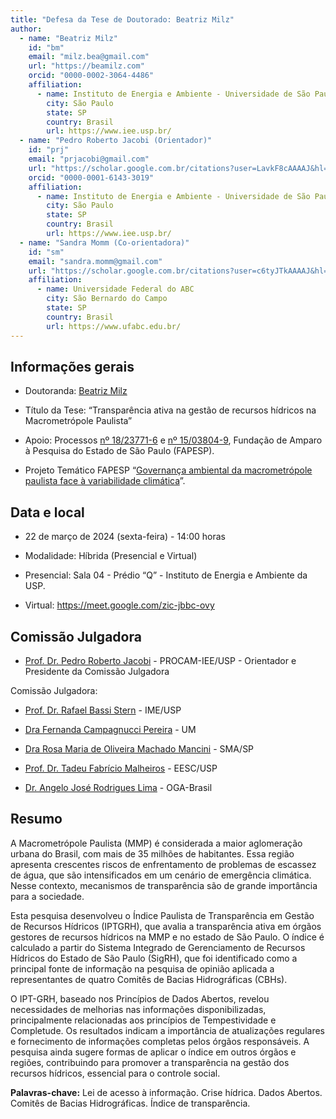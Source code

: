 ```yaml
---
title: "Defesa da Tese de Doutorado: Beatriz Milz"
author:
  - name: "Beatriz Milz"
    id: "bm"
    email: "milz.bea@gmail.com"
    url: "https://beamilz.com"
    orcid: "0000-0002-3064-4486"
    affiliation:
      - name: Instituto de Energia e Ambiente - Universidade de São Paulo
        city: São Paulo
        state: SP
        country: Brasil
        url: https://www.iee.usp.br/
  - name: "Pedro Roberto Jacobi (Orientador)"
    id: "prj"
    email: "prjacobi@gmail.com"
    url: "https://scholar.google.com.br/citations?user=LavkF8cAAAAJ&hl=pt-BR"
    orcid: "0000-0001-6143-3019"
    affiliation:
      - name: Instituto de Energia e Ambiente - Universidade de São Paulo
        city: São Paulo
        state: SP
        country: Brasil
        url: https://www.iee.usp.br/
  - name: "Sandra Momm (Co-orientadora)"
    id: "sm"
    email: "sandra.momm@gmail.com"
    url: "https://scholar.google.com.br/citations?user=c6tyJTkAAAAJ&hl=pt-BR"
    affiliation:
      - name: Universidade Federal do ABC
        city: São Bernardo do Campo
        state: SP
        country: Brasil
        url: https://www.ufabc.edu.br/
---
```


## Informações gerais

-   Doutoranda: [Beatriz Milz](http://lattes.cnpq.br/5150665880581477)

-   Título da Tese: "Transparência ativa na gestão de recursos hídricos na Macrometrópole Paulista"

-   Apoio: Processos [nº 18/23771-6](https://bv.fapesp.br/pt/bolsas/185176/transparencia-ativa-na-gestao-de-recursos-hidricos-na-macrometropole-paulista-utilizando-o-metodo-in/) e [nº 15/03804-9](https://bv.fapesp.br/pt/auxilios/97000/governanca-ambiental-da-macrometropole-paulista-face-a-variabilidade-climatica/?q=15/03804-9), Fundação de Amparo à Pesquisa do Estado de São Paulo (FAPESP).

-   Projeto Temático FAPESP "[Governança ambiental da macrometrópole paulista face à variabilidade climática](https://bv.fapesp.br/pt/auxilios/97000/governanca-ambiental-da-macrometropole-paulista-face-a-variabilidade-climatica/?q=15/03804-9)".

## Data e local

-   22 de março de 2024 (sexta-feira) - 14:00 horas

-   Modalidade: Híbrida (Presencial e Virtual)

-   Presencial: Sala 04 - Prédio "Q" - Instituto de Energia e Ambiente da USP.

-   Virtual: <https://meet.google.com/zic-jbbc-ovy>

## Comissão Julgadora

-   [Prof. Dr. Pedro Roberto Jacobi](http://lattes.cnpq.br/6799067928413168) - PROCAM-IEE/USP - Orientador e Presidente da Comissão Julgadora

Comissão Julgadora:

-   [Prof. Dr. Rafael Bassi Stern](http://lattes.cnpq.br/7846211197320014) - IME/USP

-   [Dra Fernanda Campagnucci Pereira](http://lattes.cnpq.br/4102081175865187) - UM

-   [Dra Rosa Maria de Oliveira Machado Mancini](http://lattes.cnpq.br/6112881558161278) - SMA/SP

-   [Prof. Dr. Tadeu Fabrício Malheiros](http://lattes.cnpq.br/4422237568128846) - EESC/USP

-   [Dr. Angelo José Rodrigues Lima](http://lattes.cnpq.br/5134353392384168) - OGA-Brasil

## Resumo

A Macrometrópole Paulista (MMP) é considerada a maior aglomeração urbana do Brasil, com mais de 35 milhões de habitantes. Essa região apresenta crescentes riscos de enfrentamento de problemas de escassez de água, que são intensificados em um cenário de emergência climática. Nesse contexto, mecanismos de transparência são de grande importância para a sociedade. 

Esta pesquisa desenvolveu o Índice Paulista de Transparência em Gestão de Recursos Hídricos (IPTGRH), que avalia a transparência ativa em órgãos gestores de recursos hídricos na MMP e no estado de São Paulo. O índice é calculado a partir do Sistema Integrado de Gerenciamento de Recursos Hídricos do Estado de São Paulo (SigRH), que foi identificado como a principal fonte de informação na pesquisa de opinião aplicada a representantes de quatro Comitês de Bacias Hidrográficas (CBHs). 

O IPT-GRH, baseado nos Princípios de Dados Abertos, revelou necessidades de melhorias nas informações disponibilizadas, principalmente relacionadas aos princípios de Tempestividade e Completude. Os resultados indicam a importância de atualizações regulares e fornecimento de informações completas pelos órgãos responsáveis. A pesquisa ainda sugere formas de aplicar o índice em outros órgãos e regiões, contribuindo para promover a transparência na gestão dos recursos hídricos, essencial para o controle social.


**Palavras-chave:** Lei de acesso à informação. Crise hídrica. Dados Abertos. Comitês de Bacias Hidrográficas. Índice de transparência.
